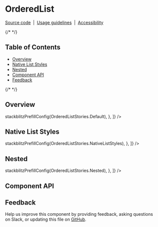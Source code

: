 
<Meta isTemplate />

# OrderedList

[Source code](https://github.com/carbon-design-system/carbon/tree/main/packages/react/src/components/OrderedList)
&nbsp;|&nbsp;
[Usage guidelines](https://www.carbondesignsystem.com/components/list/usage)
&nbsp;|&nbsp;
[Accessibility](https://www.carbondesignsystem.com/components/list/accessibility)

{/* <!-- START doctoc generated TOC please keep comment here to allow auto update --> <!-- DON'T EDIT THIS SECTION, INSTEAD RE-RUN doctoc TO UPDATE --> */}

## Table of Contents

- [Overview](#overview)
- [Native List Styles](#native-list-styles)
- [Nested](#nested)
- [Component API](#component-api)
- [Feedback](#feedback)

{/* <!-- END doctoc generated TOC please keep comment here to allow auto update --> */}

## Overview

<div style={{ paddingLeft: '15px' }}>
  <Canvas
    of={OrderedListStories.Default}
    additionalActions={[
      {
        title: 'Open in Stackblitz',
        onClick: () => stackblitzPrefillConfig(OrderedListStories.Default),
      },
    ]}
  />
</div>

## Native List Styles

<div style={{ paddingLeft: '15px' }}>
  <Canvas
    of={OrderedListStories.NativeListStyles}
    additionalActions={[
      {
        title: 'Open in Stackblitz',
        onClick: () => stackblitzPrefillConfig(OrderedListStories.NativeListStyles),
      },
    ]}
  />
</div>

## Nested

<div style={{ paddingLeft: '15px' }}>
  <Canvas
    of={OrderedListStories.Nested}
    additionalActions={[
      {
        title: 'Open in Stackblitz',
        onClick: () => stackblitzPrefillConfig(OrderedListStories.Nested),
      },
    ]}
  />
</div>

## Component API

<ArgTypes />

## Feedback

Help us improve this component by providing feedback, asking questions on Slack,
or updating this file on
[GitHub](https://github.com/carbon-design-system/carbon/edit/main/packages/react/src/components/OrderedList/OrderedList.mdx).
